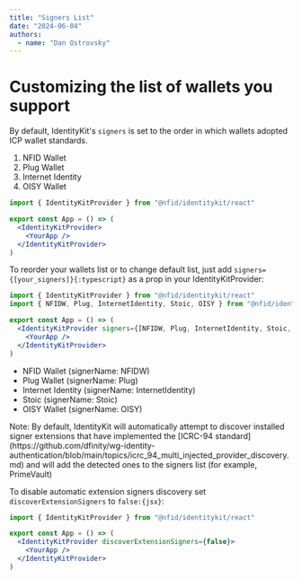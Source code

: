 ```yaml
---
title: "Signers List"
date: "2024-06-04"
authors:
  - name: "Dan Ostrovsky"
---
```



# Customizing the list of wallets you support

By default, IdentityKit's `signers` is set to the order in which wallets adopted ICP wallet
standards.

1. NFID Wallet
2. Plug Wallet
3. Internet Identity
4. OISY Wallet

```jsx
import { IdentityKitProvider } from "@nfid/identitykit/react"

export const App = () => (
  <IdentityKitProvider>
    <YourApp />
  </IdentityKitProvider>
)
```

To reorder your wallets list or to change default list, just add
`signers={[your_signers]}{:typescript}` as a prop in your IdentityKitProvider:

```jsx
import { IdentityKitProvider } from "@nfid/identitykit/react"
import { NFIDW, Plug, InternetIdentity, Stoic, OISY } from "@nfid/identitykit"

export const App = () => (
  <IdentityKitProvider signers={[NFIDW, Plug, InternetIdentity, Stoic, OISY]}>
    <YourApp />
  </IdentityKitProvider>
)
```

- NFID Wallet (signerName: NFIDW)
- Plug Wallet (signerName: Plug)
- Internet Identity (signerName: InternetIdentity)
- Stoic (signerName: Stoic)
- OISY Wallet (signerName: OISY)

<Callout type="info" emoji="ℹ️">
  Note: By default, IdentityKit will automatically attempt to discover installed signer extensions
  that have implemented the [ICRC-94
  standard](https://github.com/dfinity/wg-identity-authentication/blob/main/topics/icrc_94_multi_injected_provider_discovery.md)
  and will add the detected ones to the signers list (for example, PrimeVault)
</Callout>

To disable automatic extension signers discovery set `discoverExtensionSigners` to `false:{jsx}`:

```jsx
import { IdentityKitProvider } from "@nfid/identitykit/react"

export const App = () => (
  <IdentityKitProvider discoverExtensionSigners={false}>
    <YourApp />
  </IdentityKitProvider>
)
```

